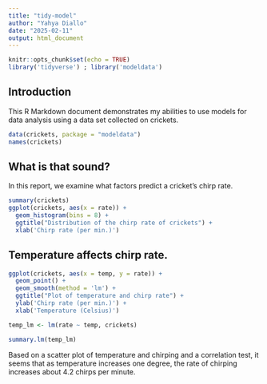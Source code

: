 ```yaml
---
title: "tidy-model"
author: "Yahya Diallo"
date: "2025-02-11"
output: html_document
---
```


```r
knitr::opts_chunk$set(echo = TRUE)
library('tidyverse') ; library('modeldata')
``` 

## Introduction

This R Markdown document demonstrates my abilities to use models for data analysis using a data set collected on crickets.

```r
data(crickets, package = "modeldata")
names(crickets)
```

## What is that sound?

In this report, we examine what factors predict a cricket's chirp rate.

```r
summary(crickets)
ggplot(crickets, aes(x = rate)) +
  geom_histogram(bins = 8) +
  ggtitle("Distribution of the chirp rate of crickets") + 
  xlab('Chirp rate (per min.)')
``` 

## Temperature affects chirp rate.

```r
ggplot(crickets, aes(x = temp, y = rate)) +
  geom_point() +
  geom_smooth(method = 'lm') +
  ggtitle("Plot of temperature and chirp rate") +
  ylab('Chirp rate (per min.)') +
  xlab('Temperature (Celsius)')

temp_lm <- lm(rate ~ temp, crickets)

summary.lm(temp_lm)
```

Based on a scatter plot of temperature and chirping and a correlation test, it seems that as temperature increases one degree, the rate of chirping increases about 4.2 chirps per minute.